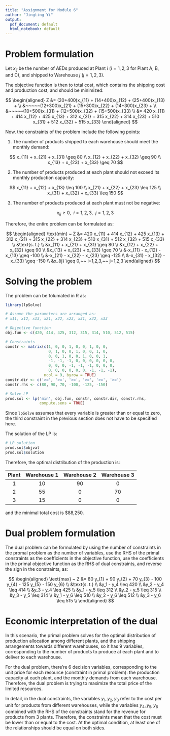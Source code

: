 ---
title: "Assignment for Module 6"
author: "Jingting Yi"
output:
  pdf_document: default
  html_notebook: default
---

# Problem formulation

Let $x_{ij}$ be the number of AEDs produced at Plant $i$ ($i=1,2,3$ for Plant A, B, and C), and shipped to Warehouse $j$ ($j=1,2,3$).

The objective function is then to total cost, which contains the shipping cost and production cost, and should be minimized:

$$
\begin{aligned}
Z &= (20+400)x_{11} + (14+400)x_{12} + (25+400)x_{13} + \\
   &~~~~~(12+300)x_{21} + (15+300)x_{22} + (14+300)x_{23} + \\
   &~~~~~(10+500)x_{31} + (12+500)x_{32} + (15+500)x_{33} \\
   &= 420 x_{11} + 414 x_{12} + 425 x_{13} + 312 x_{21} + 315 x_{22} + 314 x_{23} 
      + 510 x_{31} + 512 x_{32} + 515 x_{33}
\end{aligned}
$$

Now, the constraints of the problem include the following points:

1. The number of products shipped to each warehouse should meet the monthly demand:

$$
x_{11} + x_{21} + x_{31} \geq 80 \\
x_{12} + x_{22} + x_{32} \geq 90 \\
x_{13} + x_{23} + x_{33} \geq 70
$$

2. The number of products produced at each plant should not exceed its monthly production capacity:
  
$$
x_{11} + x_{12} + x_{13} \leq 100 \\
x_{21} + x_{22} + x_{23} \leq 125 \\
x_{31} + x_{32} + x_{33} \leq 150
$$

3. The number of products produced at each plant must not be negative:

$$
x_{ij} \geq 0,~~  i=1,2,3,~~ j=1,2,3
$$

Therefore, the entire problem can be formulated as:

$$
\begin{aligned}
\text{min} ~ Z &= 420 x_{11} + 414 x_{12} + 425 x_{13} + 312 x_{21} + 315 x_{22} + 314 x_{23} 
      + 510 x_{31} + 512 x_{32} + 515 x_{33} \\
&\text{s. t.} \\
&x_{11} + x_{21} + x_{31} \geq 80 \\
&x_{12} + x_{22} + x_{32} \geq 90 \\
&x_{13} + x_{23} + x_{33} \geq 70 \\
&-x_{11} - x_{12} - x_{13} \geq -100 \\
&-x_{21} - x_{22} - x_{23} \geq -125 \\
&-x_{31} - x_{32} - x_{33} \geq -150 \\
&x_{ij} \geq 0,~~  i=1,2,3,~~ j=1,2,3
\end{aligned}
$$

# Solving the problem

The problem can be folumated in R as:

```{r}
library(lpSolve)

# Assume the parameters are arranged as:
# x11, x12, x13, x21, x22, x23, x31, x32, x33

# Objective function
obj.fun <- c(420, 414, 425, 312, 315, 314, 510, 512, 515)

# Constraints
constr <- matrix(c(1, 0, 0, 1, 0, 0, 1, 0, 0,
                   0, 1, 0, 0, 1, 0, 0, 1, 0,
                   0, 0, 1, 0, 0, 1, 0, 0, 1,
                   -1, -1, -1, 0, 0, 0, 0, 0, 0,
                   0, 0, 0, -1, -1, -1, 0, 0, 0,
                   0, 0, 0, 0, 0, 0, -1, -1, -1),
                 ncol = 9, byrow = TRUE)
constr.dir <- c('>=', '>=', '>=', '>=', '>=', '>=')
constr.rhs <- c(80, 90, 70, -100, -125, -150)

# Solve LP
prod.sol <- lp('min', obj.fun, constr, constr.dir, constr.rhs,
               compute.sens = TRUE)
```

Since `lpSolve` assumes that every variable is greater than or equal to zero, the third constraint in the previous section does not have to be specified here.


The solution of the LP is:

```{r}
# LP solution
prod.sol$objval
prod.sol$solution
```

Therefore, the optimal distribution of the production is:

| Plant | Warehouse 1 | Warehouse 2 | Warehouse 3 |
|:-----:|:-----------:|:-----------:|:-----------:|
|   1   |     10      |      90     |       0     |
|   2   |     55      |       0     |      70     |
|   3   |     15      |      0      |      0      |

and the minimal total cost is $88,250.

# Dual problem formulation

The dual problem can be formulated by using the number of constraints in the promal problem as the number of variables, use the RHS of the primal constraints as the coefficients in the objective function, use the coefficients in the primal objective function as the RHS of dual constraints, and reverse the sign in the constraints, as:

$$
\begin{aligned}
\text{max} ~ Z &= 80 y_{1} + 90 y_{2} + 70 y_{3} - 100 y_{4} - 125 y_{5} - 150 y_{6} \\
&\text{s. t.} \\
&y_1 - y_4 \leq 420 \\
&y_2 - y_4 \leq 414 \\
&y_3 - y_4 \leq 425 \\
&y_1 - y_5 \leq 312 \\
&y_2 - y_5 \leq 315 \\
&y_3 - y_5 \leq 314 \\
&y_1 - y_6 \leq 510 \\
&y_2 - y_6 \leq 512 \\
&y_3 - y_6 \leq 515 \\
\end{aligned}
$$

# Economic interpretation of the dual

In this scenario, the primal problem solves for the optimal distribution of production allocation among different plants, and the shipping arrangements towards different warehouses, so it has 9 variables, corresponding to the number of products to produce at each plant and to deliver to each warehouse.

For the dual problem, there're 6 decision variables, corresponding to the unit price for each resource (constraint in primal problem): the production capacity at each plant, and the monthly demands from each warehouse. Therefore, the dual problem is trying to maximize the total price of the limited resources.

In detail, in the dual constraints, the variables $y_1,y_2,y_3$ refer to the cost per unit for products from different warehouses, while the variables $y_4,y_5,y_6$ combined with the RHS of the constraints stand for the revenue for products from 3 plants. Therefore, the constraints mean that the cost must be lower than or equal to the cost. At the optimal condition, at least one of the relationships should be equal on both sides.
